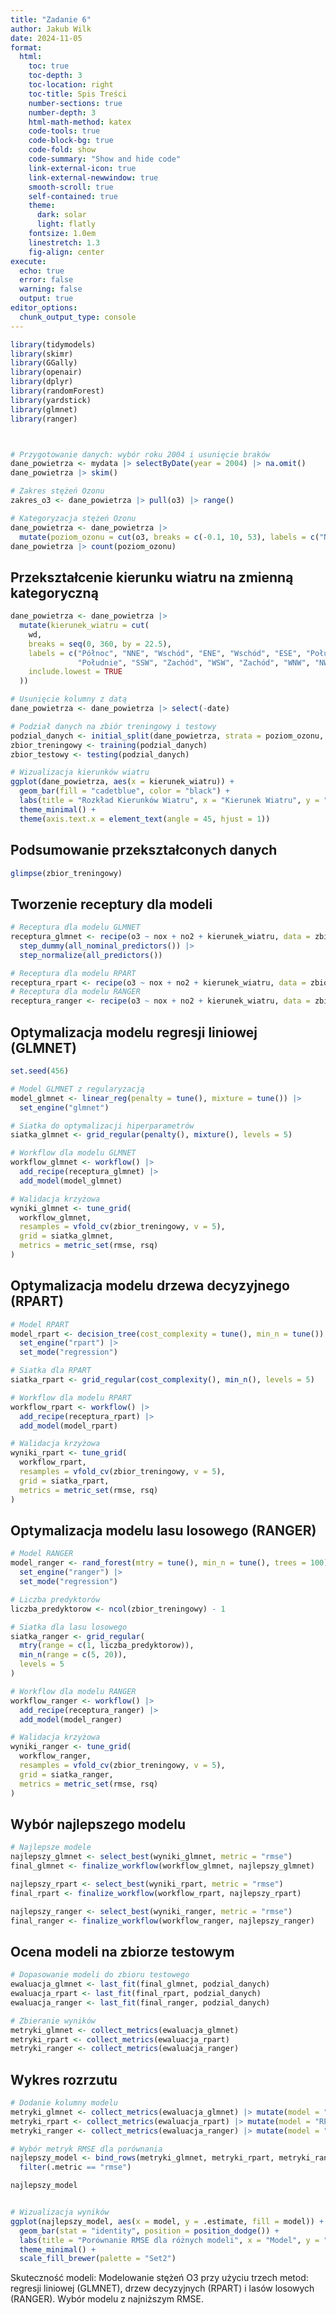 ```yaml
---
title: "Zadanie 6" 
author: Jakub Wilk
date: 2024-11-05
format:   
  html:    
    toc: true    
    toc-depth: 3    
    toc-location: right    
    toc-title: Spis Treści    
    number-sections: true    
    number-depth: 3    
    html-math-method: katex    
    code-tools: true    
    code-block-bg: true    
    code-fold: show    
    code-summary: "Show and hide code"    
    link-external-icon: true    
    link-external-newwindow: true    
    smooth-scroll: true    
    self-contained: true 
    theme:         
      dark: solar 
      light: flatly    
    fontsize: 1.0em    
    linestretch: 1.3    
    fig-align: center
execute:   
  echo: true  
  error: false  
  warning: false  
  output: true
editor_options: 
  chunk_output_type: console
---
```


```r
library(tidymodels) 
library(skimr) 
library(GGally) 
library(openair) 
library(dplyr) 
library(randomForest) 
library(yardstick)
library(glmnet)
library(ranger)



# Przygotowanie danych: wybór roku 2004 i usunięcie braków
dane_powietrza <- mydata |> selectByDate(year = 2004) |> na.omit()
dane_powietrza |> skim()

# Zakres stężeń Ozonu
zakres_o3 <- dane_powietrza |> pull(o3) |> range()

# Kategoryzacja stężeń Ozonu
dane_powietrza <- dane_powietrza |> 
  mutate(poziom_ozonu = cut(o3, breaks = c(-0.1, 10, 53), labels = c("Niski", "Wysoki")))
dane_powietrza |> count(poziom_ozonu)
```



## Przekształcenie kierunku wiatru na zmienną kategoryczną
```r
dane_powietrza <- dane_powietrza |> 
  mutate(kierunek_wiatru = cut(
    wd, 
    breaks = seq(0, 360, by = 22.5), 
    labels = c("Północ", "NNE", "Wschód", "ENE", "Wschód", "ESE", "Południowy Wschód", "SSE", 
               "Południe", "SSW", "Zachód", "WSW", "Zachód", "WNW", "NW", "NNW"),
    include.lowest = TRUE
  ))

# Usunięcie kolumny z datą
dane_powietrza <- dane_powietrza |> select(-date)

# Podział danych na zbiór treningowy i testowy
podzial_danych <- initial_split(dane_powietrza, strata = poziom_ozonu, prop = 0.7)
zbior_treningowy <- training(podzial_danych)
zbior_testowy <- testing(podzial_danych)

# Wizualizacja kierunków wiatru
ggplot(dane_powietrza, aes(x = kierunek_wiatru)) +
  geom_bar(fill = "cadetblue", color = "black") +
  labs(title = "Rozkład Kierunków Wiatru", x = "Kierunek Wiatru", y = "Liczba Obserwacji") +
  theme_minimal() +
  theme(axis.text.x = element_text(angle = 45, hjust = 1))
```


## Podsumowanie przekształconych danych

```r
glimpse(zbior_treningowy)
```

## Tworzenie receptury dla modeli

```r
# Receptura dla modelu GLMNET
receptura_glmnet <- recipe(o3 ~ nox + no2 + kierunek_wiatru, data = zbior_treningowy) |>
  step_dummy(all_nominal_predictors()) |>
  step_normalize(all_predictors())

# Receptura dla modelu RPART
receptura_rpart <- recipe(o3 ~ nox + no2 + kierunek_wiatru, data = zbior_treningowy)
# Receptura dla modelu RANGER
receptura_ranger <- recipe(o3 ~ nox + no2 + kierunek_wiatru, data = zbior_treningowy)
```

## Optymalizacja modelu regresji liniowej (GLMNET)

```r
set.seed(456)

# Model GLMNET z regularyzacją
model_glmnet <- linear_reg(penalty = tune(), mixture = tune()) |>
  set_engine("glmnet")

# Siatka do optymalizacji hiperparametrów
siatka_glmnet <- grid_regular(penalty(), mixture(), levels = 5)

# Workflow dla modelu GLMNET
workflow_glmnet <- workflow() |>
  add_recipe(receptura_glmnet) |>
  add_model(model_glmnet)

# Walidacja krzyżowa
wyniki_glmnet <- tune_grid(
  workflow_glmnet,
  resamples = vfold_cv(zbior_treningowy, v = 5),
  grid = siatka_glmnet,
  metrics = metric_set(rmse, rsq)
)
```

## Optymalizacja modelu drzewa decyzyjnego (RPART)

```r
# Model RPART
model_rpart <- decision_tree(cost_complexity = tune(), min_n = tune()) |>
  set_engine("rpart") |>
  set_mode("regression")

# Siatka dla RPART
siatka_rpart <- grid_regular(cost_complexity(), min_n(), levels = 5)

# Workflow dla modelu RPART
workflow_rpart <- workflow() |>
  add_recipe(receptura_rpart) |>
  add_model(model_rpart)

# Walidacja krzyżowa
wyniki_rpart <- tune_grid(
  workflow_rpart,
  resamples = vfold_cv(zbior_treningowy, v = 5),
  grid = siatka_rpart,
  metrics = metric_set(rmse, rsq)
)
```


## Optymalizacja modelu lasu losowego (RANGER)

```r
# Model RANGER
model_ranger <- rand_forest(mtry = tune(), min_n = tune(), trees = 100) |>
  set_engine("ranger") |>
  set_mode("regression")

# Liczba predyktorów
liczba_predyktorow <- ncol(zbior_treningowy) - 1

# Siatka dla lasu losowego
siatka_ranger <- grid_regular(
  mtry(range = c(1, liczba_predyktorow)),
  min_n(range = c(5, 20)),
  levels = 5
)

# Workflow dla modelu RANGER
workflow_ranger <- workflow() |>
  add_recipe(receptura_ranger) |>
  add_model(model_ranger)

# Walidacja krzyżowa
wyniki_ranger <- tune_grid(
  workflow_ranger,
  resamples = vfold_cv(zbior_treningowy, v = 5),
  grid = siatka_ranger,
  metrics = metric_set(rmse, rsq)
)
```

## Wybór najlepszego modelu
```r
# Najlepsze modele
najlepszy_glmnet <- select_best(wyniki_glmnet, metric = "rmse")
final_glmnet <- finalize_workflow(workflow_glmnet, najlepszy_glmnet)

najlepszy_rpart <- select_best(wyniki_rpart, metric = "rmse")
final_rpart <- finalize_workflow(workflow_rpart, najlepszy_rpart)

najlepszy_ranger <- select_best(wyniki_ranger, metric = "rmse")
final_ranger <- finalize_workflow(workflow_ranger, najlepszy_ranger)
```


## Ocena modeli na zbiorze testowym
```r
# Dopasowanie modeli do zbioru testowego
ewaluacja_glmnet <- last_fit(final_glmnet, podzial_danych)
ewaluacja_rpart <- last_fit(final_rpart, podzial_danych)
ewaluacja_ranger <- last_fit(final_ranger, podzial_danych)

# Zbieranie wyników
metryki_glmnet <- collect_metrics(ewaluacja_glmnet)
metryki_rpart <- collect_metrics(ewaluacja_rpart)
metryki_ranger <- collect_metrics(ewaluacja_ranger)
```


## Wykres rozrzutu
```r
# Dodanie kolumny modelu
metryki_glmnet <- collect_metrics(ewaluacja_glmnet) |> mutate(model = "GLMNET")
metryki_rpart <- collect_metrics(ewaluacja_rpart) |> mutate(model = "RPART")
metryki_ranger <- collect_metrics(ewaluacja_ranger) |> mutate(model = "RANGER")

# Wybór metryk RMSE dla porównania
najlepszy_model <- bind_rows(metryki_glmnet, metryki_rpart, metryki_ranger) |>
  filter(.metric == "rmse")

najlepszy_model


# Wizualizacja wyników
ggplot(najlepszy_model, aes(x = model, y = .estimate, fill = model)) +
  geom_bar(stat = "identity", position = position_dodge()) +
  labs(title = "Porównanie RMSE dla różnych modeli", x = "Model", y = "RMSE") +
  theme_minimal() +
  scale_fill_brewer(palette = "Set2")
```


Skuteczność modeli:
Modelowanie stężeń O3 przy użyciu trzech metod: regresji liniowej (GLMNET), drzew decyzyjnych (RPART) i lasów losowych (RANGER). Wybór modelu z najniższym RMSE.
